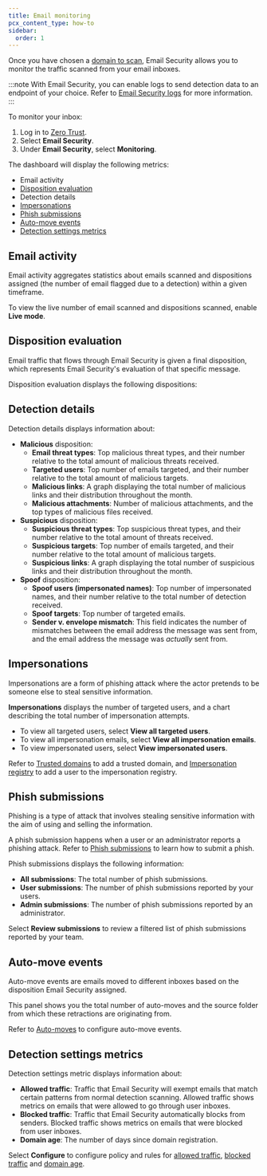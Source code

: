 ```yaml
---
title: Email monitoring
pcx_content_type: how-to
sidebar:
  order: 1
---
```



Once you have chosen a [domain to scan](/cloudflare-one/email-security/setup/post-delivery-deployment/api/office365-api/#connect-your-domains), Email Security allows you to monitor the traffic scanned from your email inboxes.

:::note
With Email Security, you can enable logs to send detection data to an endpoint of your choice. Refer to [Email Security logs](/cloudflare-one/insights/email-monitoring/enable-logs/) for more information.
:::

To monitor your inbox:

1. Log in to [Zero Trust](https://one.dash.cloudflare.com/).
2. Select **Email Security**.
3. Under **Email Security**, select **Monitoring**. 

The dashboard will display the following metrics:

- Email activity
- [Disposition evaluation](/cloudflare-one/email-security/reference/dispositions-and-attributes/)
- Detection details
- [Impersonations](/cloudflare-one/email-security/detection-settings/impersonation-registry/)
- [Phish submissions](/cloudflare-one/insights/email-monitoring/phish-submissions/)
- [Auto-move events](/cloudflare-one/email-security/auto-moves/)
- [Detection settings metrics](/cloudflare-one/email-security/detection-settings/)

## Email activity

Email activity aggregates statistics about emails scanned and dispositions assigned (the number of email flagged due to a detection) within a given timeframe.

To view the live number of email scanned and dispositions scanned, enable **Live mode**.

## Disposition evaluation

Email traffic that flows through Email Security is given a final disposition, which represents Email Security's evaluation of that specific message.

Disposition evaluation displays the following dispositions:

<Render file="email-security/dispositions-and-attributes" />

## Detection details

Detection details displays information about:

- **Malicious** disposition:
   * **Email threat types**: Top malicious threat types, and their number relative to the total amount of malicious threats received.
   * **Targeted users**: Top number of emails targeted, and their number relative to the total amount of malicious targets.
   * **Malicious links**: A graph displaying the total number of malicious links and their distribution throughout the month.
   * **Malicious attachments**: Number of malicious attachments, and the top types of malicious files received.
- **Suspicious** disposition:
   * **Suspicious threat types**: Top suspicious threat types, and their number relative to the total amount of threats received.
   * **Suspicious targets**: Top number of emails targeted, and their number relative to the total amount of malicious targets.
   * **Suspicious links**: A graph displaying the total number of suspicious links and their distribution throughout the month.
- **Spoof** disposition:
   * **Spoof users (impersonated names)**: Top number of impersonated names, and their number relative to the total number of detection received.
   * **Spoof targets**: Top number of targeted emails.
   * **Sender v. envelope mismatch**: This field indicates the number of mismatches between the email address the message was sent from, and the email address the message was _actually_ sent from. 

## Impersonations

Impersonations are a form of phishing attack where the actor pretends to be someone else to steal sensitive information.

**Impersonations** displays the number of targeted users, and a chart describing the total number of impersonation attempts.

- To view all targeted users, select **View all targeted users**.
- To view all impersonation emails, select **View all impersonation emails**.
- To view impersonated users, select **View impersonated users**.

Refer to [Trusted domains](/cloudflare-one/email-security/detection-settings/trusted-domains/) to add a trusted domain, and [Impersonation registry](/cloudflare-one/email-security/detection-settings/impersonation-registry/) to add a user to the impersonation registry.


## Phish submissions

Phishing is a type of attack that involves stealing sensitive information with the aim of using and selling the information.

A phish submission happens when a user or an administrator reports a phishing attack. Refer to [Phish submissions](/cloudflare-one/insights/email-monitoring/phish-submissions/) to learn how to submit a phish.

Phish submissions displays the following information:

- **All submissions**: The total number of phish submissions.
- **User submissions**: The number of phish submissions reported by your users.
- **Admin submissions**: The number of phish submissions reported by an administrator.

Select **Review submissions** to review a filtered list of phish submissions reported by your team.

## Auto-move events

Auto-move events are emails moved to different inboxes based on the disposition Email Security assigned.

This panel shows you the total number of auto-moves and the source folder from which these retractions are originating from.

Refer to [Auto-moves](/cloudflare-one/email-security/auto-moves/) to configure auto-move events.

## Detection settings metrics

Detection settings metric displays information about:

- **Allowed traffic**: Traffic that Email Security will exempt emails that match certain patterns from normal detection scanning. Allowed traffic shows metrics on emails that were allowed to go through user inboxes.
- **Blocked traffic**: Traffic that Email Security automatically blocks from senders. Blocked traffic shows metrics on emails that were blocked from user inboxes.
- **Domain age**: The number of days since domain registration.

Select **Configure** to configure policy and rules for [allowed traffic](/cloudflare-one/email-security/detection-settings/allow-policies/), [blocked traffic](/cloudflare-one/email-security/detection-settings/blocked-senders/) and [domain age](/cloudflare-one/email-security/detection-settings/additional-detections/).